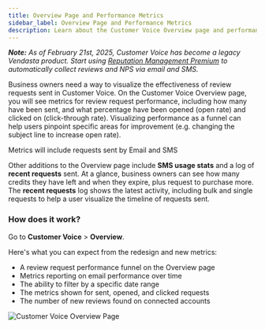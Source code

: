 ```yaml
---
title: Overview Page and Performance Metrics
sidebar_label: Overview Page and Performance Metrics
description: Learn about the Customer Voice Overview page and performance metrics features
---
```


**_Note:_** _As of February 21st, 2025, Customer Voice has become a legacy Vendasta product. Start using [Reputation Management Premium](https://partners.vendasta.com/marketplace/products/RM) to automatically collect reviews and NPS via email and SMS._

Business owners need a way to visualize the effectiveness of review requests sent in Customer Voice. On the Customer Voice Overview page, you will see metrics for review request performance, including how many have been sent, and what percentage have been opened (open rate) and clicked on (click-through rate). Visualizing performance as a funnel can help users pinpoint specific areas for improvement (e.g. changing the subject line to increase open rate).

Metrics will include requests sent by Email and SMS

Other additions to the Overview page include **SMS usage stats** and a log of **recent requests** sent. At a glance, business owners can see how many credits they have left and when they expire, plus request to purchase more. The **recent requests** log shows the latest activity, including bulk and single requests to help a user visualize the timeline of requests sent.

### **How does it work?**

Go to **Customer Voice** > **Overview**.

Here's what you can expect from the redesign and new metrics:

- A review request performance funnel on the Overview page
- Metrics reporting on email performance over time
- The ability to filter by a specific date range
- The metrics shown for sent, opened, and clicked requests
- The number of new reviews found on connected accounts

![Customer Voice Overview Page](/img/legacy-customer-voice/overview-metrics.jpg)